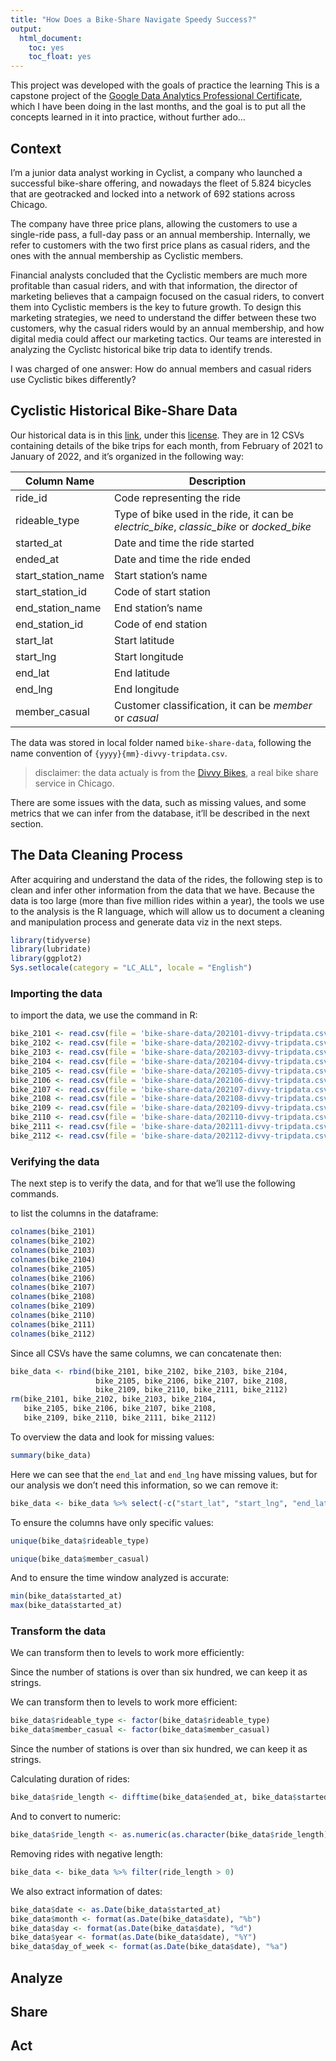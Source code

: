 ```yaml
---
title: "How Does a Bike-Share Navigate Speedy Success?"
output:
  html_document:
    toc: yes
    toc_float: yes
---
```


This project was developed with the goals of practice the learning 
This is a capstone project of the [Google Data Analytics Professional Certificate](https://www.coursera.org/professional-certificates/google-data-analytics), which I have been doing in the last months, and the goal is to put all the concepts learned in it into practice, without further ado…

## Context

I’m a junior data analyst working in Cyclist, a company who launched a successful bike-share offering, and nowadays the fleet of 5.824 bicycles that are geotracked and locked into a network of 692 stations across Chicago.

The company have three price plans, allowing the customers to use a single-ride pass, a full-day pass or an annual membership. Internally, we refer to customers with the two first price plans as casual riders, and the ones with the annual membership as Cyclistic members.

Financial analysts concluded that the Cyclistic members are much more profitable than casual riders, and with that information, the director of marketing believes that a campaign focused on the casual riders, to convert them into Cyclistic members is the key to future growth. To design this marketing strategies, we need to understand the differ between these two customers, why the casual riders would by an annual membership, and how digital media could affect our marketing tactics. Our teams are interested in analyzing the Cyclistc historical bike trip data to identify trends.

I was charged of one answer: How do annual members and casual riders use Cyclistic bikes differently?

## Cyclistic Historical Bike-Share Data

Our historical data is in this [link](https://divvy-tripdata.s3.amazonaws.com/index.html), under this [license](https://ride.divvybikes.com/data-license-agreement). They are in 12 CSVs containing details of the bike trips for each month, from February of 2021 to January of 2022, and it's organized in the following way:

| Column Name        | Description                                                                                |
| ------------------ | ------------------------------------------------------------------------------------------ |
| ride_id            | Code representing the ride                                                                 |
| rideable_type      | Type of bike used in the ride, it can be _electric_bike_, _classic_bike_ or  _docked_bike_ |
| started_at         | Date and time the ride started                                                             |
| ended_at           | Date and time the ride ended                                                               |
| start_station_name | Start station's name                                                                       |
| start_station_id   | Code of start station                                                                      |
| end_station_name   | End station's name                                                                         |
| end_station_id     | Code of end station                                                                        |
| start_lat          | Start latitude                                                                             |
| start_lng          | Start longitude                                                                            |
| end_lat            | End latitude                                                                               |
| end_lng            | End longitude                                                                              |
| member_casual      | Customer classification, it can be _member_ or _casual_                                    |

The data was stored in local folder named `bike-share-data`, following the name convention of `{yyyy}{mm}-divvy-tripdata.csv`.

> disclaimer: the data actualy is from the [Divvy Bikes](https://ride.divvybikes.com/), a real bike share service in Chicago.

There are some issues with the data, such as missing values, and some metrics that we can infer from the database, it’ll be described in the next section.

## The Data Cleaning Process

After acquiring and understand the data of the rides, the following step is to clean and infer other information from the data that we have. Because the data is too large (more than five million rides within a year), the tools we use to the analysis is the R language, which will allow us to document a cleaning and manipulation process and generate data viz in the next steps.

```r
library(tidyverse)
library(lubridate)
library(ggplot2)
Sys.setlocale(category = "LC_ALL", locale = "English")
```


### Importing the data

to import the data, we use the command in R:

```r
bike_2101 <- read.csv(file = 'bike-share-data/202101-divvy-tripdata.csv')
bike_2102 <- read.csv(file = 'bike-share-data/202102-divvy-tripdata.csv')
bike_2103 <- read.csv(file = 'bike-share-data/202103-divvy-tripdata.csv')
bike_2104 <- read.csv(file = 'bike-share-data/202104-divvy-tripdata.csv')
bike_2105 <- read.csv(file = 'bike-share-data/202105-divvy-tripdata.csv')
bike_2106 <- read.csv(file = 'bike-share-data/202106-divvy-tripdata.csv')
bike_2107 <- read.csv(file = 'bike-share-data/202107-divvy-tripdata.csv')
bike_2108 <- read.csv(file = 'bike-share-data/202108-divvy-tripdata.csv')
bike_2109 <- read.csv(file = 'bike-share-data/202109-divvy-tripdata.csv')
bike_2110 <- read.csv(file = 'bike-share-data/202110-divvy-tripdata.csv')
bike_2111 <- read.csv(file = 'bike-share-data/202111-divvy-tripdata.csv')
bike_2112 <- read.csv(file = 'bike-share-data/202112-divvy-tripdata.csv')
```

### Verifying the data

The next step is to verify the data, and for that we’ll use the following commands.

to list the columns in the dataframe:

```r
colnames(bike_2101)
colnames(bike_2102)
colnames(bike_2103)
colnames(bike_2104)
colnames(bike_2105)
colnames(bike_2106)
colnames(bike_2107)
colnames(bike_2108)
colnames(bike_2109)
colnames(bike_2110)
colnames(bike_2111)
colnames(bike_2112)

```

Since all CSVs have the same columns, we can concatenate then:

```r
bike_data <- rbind(bike_2101, bike_2102, bike_2103, bike_2104,
                   bike_2105, bike_2106, bike_2107, bike_2108,
                   bike_2109, bike_2110, bike_2111, bike_2112)
rm(bike_2101, bike_2102, bike_2103, bike_2104,
   bike_2105, bike_2106, bike_2107, bike_2108,
   bike_2109, bike_2110, bike_2111, bike_2112)

```


To overview the data and look for missing values:

```r
summary(bike_data)
```
Here we can see that the `end_lat` and `end_lng` have missing values, but for our analysis we don't need this information, so we can remove it:

```r
bike_data <- bike_data %>% select(-c("start_lat", "start_lng", "end_lat", "end_lng"))

```


To ensure the columns have only specific values:

```r
unique(bike_data$rideable_type)

unique(bike_data$member_casual)
```

And to ensure the time window analyzed is accurate:

```r
min(bike_data$started_at)
max(bike_data$started_at)
```

### Transform the data

We can transform then to levels to work more efficiently:

Since the number of stations is over than six hundred, we can keep it as strings.


We can transform then to levels to work more efficient:
```r
bike_data$rideable_type <- factor(bike_data$rideable_type)
bike_data$member_casual <- factor(bike_data$member_casual)
```

Since the number of stations is over than six hundred, we can keep it as strings.

Calculating duration of rides:

```r
bike_data$ride_length <- difftime(bike_data$ended_at, bike_data$started_at, units="mins")
```
And to convert to numeric:

```r
bike_data$ride_length <- as.numeric(as.character(bike_data$ride_length))
```

Removing rides with negative length:

```r

bike_data <- bike_data %>% filter(ride_length > 0)

```


We also extract information of dates:

```r
bike_data$date <- as.Date(bike_data$started_at)
bike_data$month <- format(as.Date(bike_data$date), "%b")
bike_data$day <- format(as.Date(bike_data$date), "%d")
bike_data$year <- format(as.Date(bike_data$date), "%Y")
bike_data$day_of_week <- format(as.Date(bike_data$date), "%a")

```


## Analyze

## Share

## Act